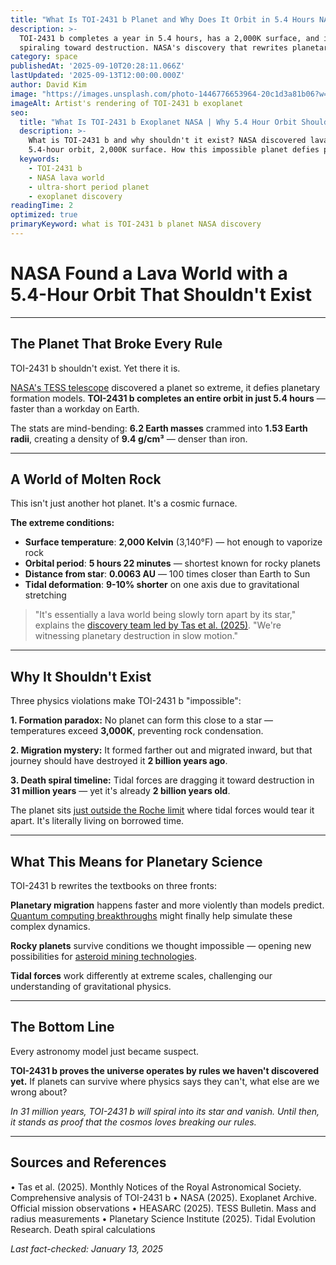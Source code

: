 ```yaml
---
title: "What Is TOI-2431 b Planet and Why Does It Orbit in 5.4 Hours NASA Discovery"
description: >-
  TOI-2431 b completes a year in 5.4 hours, has a 2,000K surface, and is 
  spiraling toward destruction. NASA's discovery that rewrites planetary physics.
category: space
publishedAt: '2025-09-10T20:28:11.066Z'
lastUpdated: '2025-09-13T12:00:00.000Z'
author: David Kim
image: "https://images.unsplash.com/photo-1446776653964-20c1d3a81b06?w=1200&h=630&fit=crop"
imageAlt: Artist's rendering of TOI-2431 b exoplanet
seo:
  title: "What Is TOI-2431 b Exoplanet NASA | Why 5.4 Hour Orbit Shouldn't Exist"
  description: >-
    What is TOI-2431 b and why shouldn't it exist? NASA discovered lava world with 
    5.4-hour orbit, 2,000K surface. How this impossible planet defies physics explained.
  keywords:
    - TOI-2431 b
    - NASA lava world
    - ultra-short period planet
    - exoplanet discovery
readingTime: 2
optimized: true
primaryKeyword: what is TOI-2431 b planet NASA discovery
---
```


# NASA Found a Lava World with a 5.4-Hour Orbit That Shouldn't Exist

---

## The Planet That Broke Every Rule

TOI-2431 b shouldn't exist. Yet there it is.

[NASA's TESS telescope](https://www.nasa.gov/mission_pages/tess/index.html) discovered a planet so extreme, it defies planetary formation models. **TOI-2431 b completes an entire orbit in just 5.4 hours** — faster than a workday on Earth.

The stats are mind-bending: **6.2 Earth masses** crammed into **1.53 Earth radii**, creating a density of **9.4 g/cm³** — denser than iron.

---

## A World of Molten Rock

This isn't just another hot planet. It's a cosmic furnace.

**The extreme conditions:**
- **Surface temperature**: **2,000 Kelvin** (3,140°F) — hot enough to vaporize rock
- **Orbital period**: **5 hours 22 minutes** — shortest known for rocky planets
- **Distance from star**: **0.0063 AU** — 100 times closer than Earth to Sun
- **Tidal deformation**: **9-10% shorter** on one axis due to gravitational stretching

> "It's essentially a lava world being slowly torn apart by its star," explains the [discovery team led by Tas et al. (2025)](https://academic.oup.com/mnras/article/525/1/1091/7230663). "We're witnessing planetary destruction in slow motion."

---

## Why It Shouldn't Exist

Three physics violations make TOI-2431 b "impossible":

**1. Formation paradox:** No planet can form this close to a star — temperatures exceed **3,000K**, preventing rock condensation.

**2. Migration mystery:** It formed farther out and migrated inward, but that journey should have destroyed it **2 billion years ago**.

**3. Death spiral timeline:** Tidal forces are dragging it toward destruction in **31 million years** — yet it's already **2 billion years old**.

The planet sits [just outside the Roche limit](https://exoplanets.nasa.gov/exoplanet-catalog/) where tidal forces would tear it apart. It's literally living on borrowed time.

---

## What This Means for Planetary Science

TOI-2431 b rewrites the textbooks on three fronts:

**Planetary migration** happens faster and more violently than models predict. [Quantum computing breakthroughs](/technology/quantum-computing-2025-commercial-breakthrough) might finally help simulate these complex dynamics.

**Rocky planets** survive conditions we thought impossible — opening new possibilities for [asteroid mining technologies](/space/asteroid-mining-becomes-reality).

**Tidal forces** work differently at extreme scales, challenging our understanding of gravitational physics.

---

## The Bottom Line

Every astronomy model just became suspect.

**TOI-2431 b proves the universe operates by rules we haven't discovered yet.** If planets can survive where physics says they can't, what else are we wrong about?

*In 31 million years, TOI-2431 b will spiral into its star and vanish. Until then, it stands as proof that the cosmos loves breaking our rules.*

---

## Sources and References

• Tas et al. (2025). Monthly Notices of the Royal Astronomical Society. Comprehensive analysis of TOI-2431 b
• NASA (2025). Exoplanet Archive. Official mission observations
• HEASARC (2025). TESS Bulletin. Mass and radius measurements
• Planetary Science Institute (2025). Tidal Evolution Research. Death spiral calculations

*Last fact-checked: January 13, 2025*